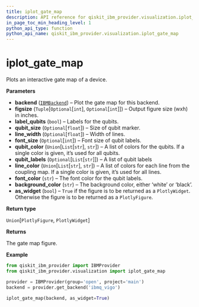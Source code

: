 ```yaml
---
title: iplot_gate_map
description: API reference for qiskit_ibm_provider.visualization.iplot_gate_map
in_page_toc_min_heading_level: 1
python_api_type: function
python_api_name: qiskit_ibm_provider.visualization.iplot_gate_map
---
```


<span id="iplot-gate-map" />

# iplot\_gate\_map

<Function id="qiskit_ibm_provider.visualization.iplot_gate_map" name="iplot_gate_map" isDedicatedPage={true} github="https://github.com/qiskit/qiskit-ibm-provider/tree/stable/0.7/qiskit_ibm_provider/visualization/interactive/gate_map.py" signature="iplot_gate_map(backend, figsize=(None, None), label_qubits=True, qubit_size=None, line_width=None, font_size=None, qubit_color='#2f4b7c', qubit_labels=None, line_color='#2f4b7c', font_color='white', background_color='white', as_widget=False)">
  Plots an interactive gate map of a device.

  **Parameters**

  *   **backend** ([`IBMBackend`](qiskit_ibm_provider.IBMBackend "qiskit_ibm_provider.ibm_backend.IBMBackend")) – Plot the gate map for this backend.
  *   **figsize** (`Tuple`\[`Optional`\[`int`], `Optional`\[`int`]]) – Output figure size (wxh) in inches.
  *   **label\_qubits** (`bool`) – Labels for the qubits.
  *   **qubit\_size** (`Optional`\[`float`]) – Size of qubit marker.
  *   **line\_width** (`Optional`\[`float`]) – Width of lines.
  *   **font\_size** (`Optional`\[`int`]) – Font size of qubit labels.
  *   **qubit\_color** (`Union`\[`List`\[`str`], `str`]) – A list of colors for the qubits. If a single color is given, it’s used for all qubits.
  *   **qubit\_labels** (`Optional`\[`List`\[`str`]]) – A list of qubit labels
  *   **line\_color** (`Union`\[`List`\[`str`], `str`]) – A list of colors for each line from the coupling map. If a single color is given, it’s used for all lines.
  *   **font\_color** (`str`) – The font color for the qubit labels.
  *   **background\_color** (`str`) – The background color, either ‘white’ or ‘black’.
  *   **as\_widget** (`bool`) – `True` if the figure is to be returned as a `PlotlyWidget`. Otherwise the figure is to be returned as a `PlotlyFigure`.

  **Return type**

  `Union`\[`PlotlyFigure`, `PlotlyWidget`]

  **Returns**

  The gate map figure.

  **Example**

  ```python
  from qiskit_ibm_provider import IBMProvider
  from qiskit_ibm_provider.visualization import iplot_gate_map

  provider = IBMProvider(group='open', project='main')
  backend = provider.get_backend('ibmq_vigo')

  iplot_gate_map(backend, as_widget=True)
  ```
</Function>

